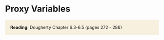 # Proxy Variables

<p style="background-color:#f7f0df; border-width:3px; border-style:solid; border-color:#f7f0df; padding: 1em;">
**Reading**: Dougherty Chapter 6.3-6.5 (pages 272 - 286)
</p>


